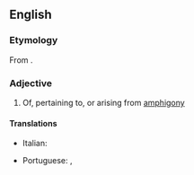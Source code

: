 ==English==

===Etymology===
From {{affix|en|amphi-|-gonic}}.

===Adjective===
{{en-adj|-}}

# Of, pertaining to, or arising from [[amphigony]]

====Translations====
{{trans-top|amphigonic}}
* Italian: {{t|it|anfigonico}}
{{trans-mid}}
* Portuguese: {{t|pt|anfigónico}} {{qualifier|Portugal}}, {{t|pt|anfigônico}} {{qualifier|Brazil}}
{{trans-bottom}}